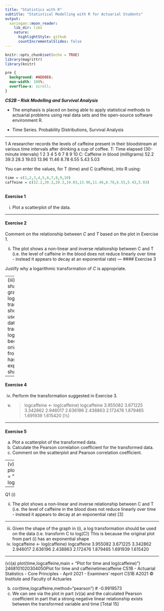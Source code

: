```yaml
---
title: "Statistics with R"
subtitle: "Statistical Modelling with R for Actuarial Students"
output:
  xaringan::moon_reader:
    lib_dir: libs
    nature:
      highlightStyle: github
      countIncrementalSlides: false
---
```


```r
knitr::opts_chunk$set(echo = TRUE)
library(magrittr)
library(knitr)


```

```css
pre {
  background: #ADD8E6;
  max-width: 100%;
  overflow-x: scroll;
}
```

***CS2B – Risk Modelling and Survival Analysis ***


* The emphasis is placed on being able to apply statistical methods to actuarial problems using real data sets and the open-source software environment R. 

* Time Series. Probability Distributions, Survival Analysis

---

1 A researcher records the levels of caffeine present in their bloodstream at various time 
intervals after drinking a cup of coffee. 
T: Time elapsed 
(30-minute 
intervals) 
1 2 3 4 5 6 7 8 9 10 
C: Caffeine in 
blood 
(milligrams) 
52.2 39.3 28.3 19.03 13.96 11.46 8.78 6.55 5.43 5.03 
 
You can enter the values, for T (time) and C (caffeine), into R using: 
```r
time = c(1,2,3,4,5,6,7,8,9,10) 
caffeine = c(52.2,39.3,28.3,19.03,13.96,11.46,8.78,6.55,5.43,5.03)
```

##

#### Exercise  1

(i) Plot a scatterplot of the data. 


---

#### Exercise  2

Comment on the relationship between $C$ and $T$ based on the plot in Exercise  1.  

(ii)
The plot shows a non-linear and inverse relationship between C and T (i.e. the level of 
caffeine in the blood does not reduce linearly over time - instead it appears to decay at an 
exponential rate) 
---
#### Exercise  3

Justify why a logarithmic transformation of $C$ is appropriate. 




---
(iii)
Given the shape of the graph in (i), a log transformation should be used on the data (i.e. 
transform C to log(C)) 
This is because the original plot from part (i) has an exponential shape 

---

#### Exercise  4

(iv) Perform the transformation suggested in Exercise  3.  

(iv) > logcaffeine <- log(caffeine) 
> logcaffeine
3.955082 3.671225 3.342862 2.946017 2.636196 2.438863 2.172476 1.879465
1.691939 1.615420 [½]

---

#### Exercise  5

(a) Plot a scatterplot of the transformed data. 
(b) Calculate the Pearson correlation coefficient for the transformed data. 
(c) Comment on the scatterplot and Pearson correlation coefficient. 

---
(v)(a)
> plot(time,logcaffeine,main = "Plot for time and log(caffeine)")



---

Q1
(i)

(ii)
The plot shows a non-linear and inverse relationship between C and T (i.e. the level of caffeine in the blood does not reduce linearly over time - instead it appears to decay at an exponential rate) [3]


---

(iii)
Given the shape of the graph in (i), a log transformation should be used on the data (i.e. transform C to log(C)) 
This is because the original plot from part (i) has an exponential shape 
(iv) logcaffeine <- log(caffeine) 
logcaffeine
3.955082 3.671225 3.342862 2.946017 2.636196 2.438863 2.172476 1.879465
1.691939 1.615420 

---

(v)(a)
plot(time,logcaffeine,main = "Plot for time and log(caffeine)") 
2468101020304050Plot for time and caffeinetimecaffeine
CS1B - Actuarial Statistics - Core Principles - April 2021 - Examiners’ report
CS1B A2021 © Institute and Faculty of Actuaries

(b)
cor(time,logcaffeine,method="pearson") 
# -0.9919573 
(c)
We can see via the plot in part (v)(a) and the calculated Pearson coefficient in part that a strong negative linear relationship exists between the transformed variable and time 
[Total 15]
